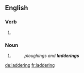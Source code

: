 ==English==

===Verb===
{{head|en}}

# {{present participle of|ladder}}

===Noun===
{{en-noun}}

# {{context|agriculture|lang=en}} {{rfdef|lang=en}}
#: ''ploughings and '''ladderings'''''

[[de:laddering]]
[[fr:laddering]]